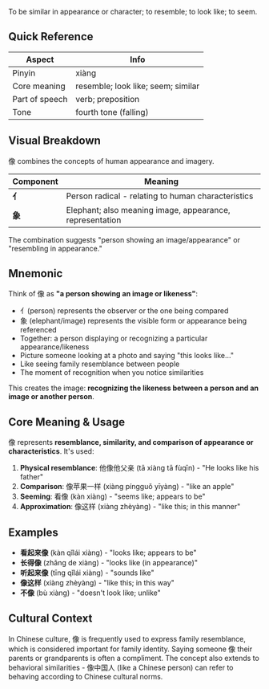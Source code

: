To be similar in appearance or character; to resemble; to look like; to seem.

## Quick Reference

| Aspect         | Info                               |
| -------------- | ---------------------------------- |
| Pinyin         | xiàng                              |
| Core meaning   | resemble; look like; seem; similar |
| Part of speech | verb; preposition                  |
| Tone           | fourth tone (falling)              |

## Visual Breakdown

像 combines the concepts of human appearance and imagery.

| Component | Meaning                                                  |
| --------- | -------------------------------------------------------- |
| **亻**    | Person radical - relating to human characteristics       |
| **象**    | Elephant; also meaning image, appearance, representation |

The combination suggests "person showing an image/appearance" or "resembling in appearance."

## Mnemonic

Think of 像 as **"a person showing an image or likeness"**:

- 亻(person) represents the observer or the one being compared
- 象 (elephant/image) represents the visible form or appearance being referenced
- Together: a person displaying or recognizing a particular appearance/likeness
- Picture someone looking at a photo and saying "this looks like..."
- Like seeing family resemblance between people
- The moment of recognition when you notice similarities

This creates the image: **recognizing the likeness between a person and an image or another
person**.

## Core Meaning & Usage

像 represents **resemblance, similarity, and comparison of appearance or characteristics**. It's
used:

1. **Physical resemblance**: 他像他父亲 (tā xiàng tā fùqīn) - "He looks like his father"
2. **Comparison**: 像苹果一样 (xiàng píngguǒ yīyàng) - "like an apple"
3. **Seeming**: 看像 (kàn xiàng) - "seems like; appears to be"
4. **Approximation**: 像这样 (xiàng zhèyàng) - "like this; in this manner"

## Examples

- **看起来像** (kàn qǐlái xiàng) - "looks like; appears to be"
- **长得像** (zhǎng de xiàng) - "looks like (in appearance)"
- **听起来像** (tīng qǐlái xiàng) - "sounds like"
- **像这样** (xiàng zhèyàng) - "like this; in this way"
- **不像** (bù xiàng) - "doesn't look like; unlike"

## Cultural Context

In Chinese culture, 像 is frequently used to express family resemblance, which is considered
important for family identity. Saying someone 像 their parents or grandparents is often a
compliment. The concept also extends to behavioral similarities - 像中国人 (like a Chinese person)
can refer to behaving according to Chinese cultural norms.
